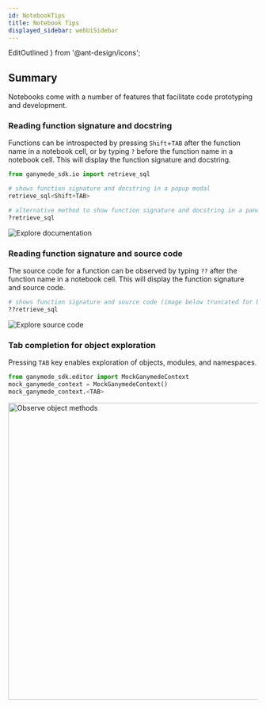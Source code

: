 ```yaml
---
id: NotebookTips
title: Notebook Tips
displayed_sidebar: webUiSidebar
---
```


  EditOutlined
} from '@ant-design/icons';


## Summary

Notebooks come with a number of features that facilitate code prototyping and development.  

### Reading function signature and docstring

Functions can be introspected by pressing `Shift`+`TAB` after the function name in a notebook cell, or by typing `?` before the function name in a notebook cell.  This will display the function signature and docstring.  

```python
from ganymede_sdk.io import retrieve_sql

# shows function signature and docstring in a popup modal
retrieve_sql<Shift+TAB>

# alternative method to show function signature and docstring in a pane at the bottom of the screen
?retrieve_sql
```

<img alt="Explore documentation" 
      src="https://ganymede-bio.mo.cloudinary.net/apiServer/Example_Function_Docstring20230712.png"
      />
&nbsp;

### Reading function signature and source code

The source code for a function can be observed by typing `??` after the function name in a notebook cell.  This will display the function signature and source code.

```python
# shows function signature and source code (image below truncated for brevity)
??retrieve_sql
```

<img alt="Explore source code" 
      src="https://ganymede-bio.mo.cloudinary.net/apiServer/Example_Function_Source_Narrow20230712.png"
      />
&nbsp;

### Tab completion for object exploration

Pressing `TAB` key enables exploration of objects, modules, and namespaces.

```python
from ganymede_sdk.editor import MockGanymedeContext
mock_ganymede_context = MockGanymedeContext()
mock_ganymede_context.<TAB>
```


<img alt="Observe object methods" 
      src="https://ganymede-bio.mo.cloudinary.net/apiServer/Example_Tab_Completion20230712.png"
      width="600"
      />